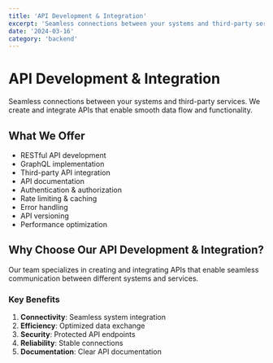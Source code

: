 ```yaml
---
title: 'API Development & Integration'
excerpt: 'Seamless connections between your systems and third-party services'
date: '2024-03-16'
category: 'backend'
---
```


# API Development & Integration

Seamless connections between your systems and third-party services. We create and integrate APIs that enable smooth data flow and functionality.

## What We Offer

- RESTful API development
- GraphQL implementation
- Third-party API integration
- API documentation
- Authentication & authorization
- Rate limiting & caching
- Error handling
- API versioning
- Performance optimization

## Why Choose Our API Development & Integration?

Our team specializes in creating and integrating APIs that enable seamless communication between different systems and services.

### Key Benefits

1. **Connectivity**: Seamless system integration
2. **Efficiency**: Optimized data exchange
3. **Security**: Protected API endpoints
4. **Reliability**: Stable connections
5. **Documentation**: Clear API documentation
